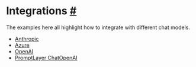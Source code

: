  Integrations
 [#](#integrations "Permalink to this headline")
===============================================================
 The examples here all highlight how to integrate with different chat models.
* [Anthropic](integrations/anthropic.html)
* [Azure](integrations/azure_chat_openai.html)
* [OpenAI](integrations/openai.html)
* [PromptLayer ChatOpenAI](integrations/promptlayer_chatopenai.html)